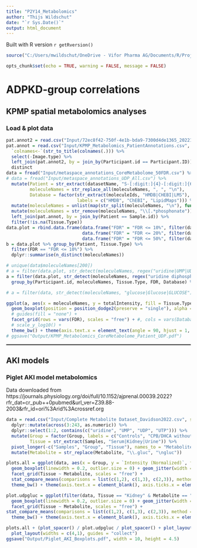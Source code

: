 ```yaml
---
title: "P2Y14_Metabolomics"
author: "Thijs Wildschut"
date: "`r Sys.Date()`"
output: html_document
---
```


Built with R version `r getRversion()`

```r
source("C:/Users/mwildschut/OneDrive - Vifor Pharma AG/Documents/R/Projects/R_CSL-Vifor_TW/SourceFile_TW.R")
```

```r
opts_chunk$set(echo = TRUE, warning = FALSE, message = FALSE)
```

# ADPKD-group correlations {.tabset}

## KPMP spatial metabolomics analyses

### Load & plot data

```r
pat.annot2 = read.csv("Input/72ec8f42-750f-4e1b-bda9-7300d4de1365_20221208_OpenAccessClinicalData.csv")
pat.annot = read.csv("Input/KPMP_Metabolomics_PatientAnnotations.csv", sep = ";") %>%
  `colnames<-`(str_to_title(colnames(.))) %>%
  select(-Image.type) %>%
  left_join(pat.annot2, by = join_by(Participant.id == Participant.ID)) %>%
  distinct
data = fread("Input/metaspace_annotations_CoreMetabolome_50FDR.csv") %>%
# data = fread("Input/metaspace_annotations_UDP_All.csv") %>%
  mutate(Patient = str_extract(datasetName, "S-[:digit:]{4}-[:digit:]{6}"),
         moleculeNames = str_replace_all(moleculeNames, ", ", "\n"),
         Database = factor(str_extract(moleculeIds, "HMDB|CHEBI|LMS"), levels = c("HMDB", "CHEBI", "LMS"),
                           labels = c("HMDB", "ChEBI", "LipidMaps"))) %>%
  mutate(moleculeNames = unlist(map(str_split(moleculeNames, "\n"), function(x) paste(sort(x), collapse = "\n")))) %>%
  mutate(moleculeNames = str_remove(moleculeNames, "\\[.*phosphonate")) %>%
  left_join(pat.annot, by = join_by(Patient == Sample.id)) %>%
  filter(!is.na(Tissue.Type))
data.plot = rbind.data.frame(data.frame("FDR" = "FDR <= 10%", filter(data, fdr<=0.1)),
                             data.frame("FDR" = "FDR <= 20%", filter(data, fdr<=0.2)),
                             data.frame("FDR" = "FDR <= 50%", filter(data, fdr<=0.5)))
b = data.plot %>% group_by(Patient, Tissue.Type) %>%
  filter(FDR == "FDR <= 10%") %>%
  dplyr::summarise(n_distinct(moleculeNames))

# unique(data$moleculeNames[200])
# a = filter(data.plot, str_detect(moleculeNames, regex("uridine|UMP|UDP|UTP", ignore_case = T))) %>%
a = filter(data.plot, str_detect(moleculeNames, regex("uridine diphosphate|UDP", ignore_case = T))) %>%
  group_by(Participant.id, moleculeNames, Tissue.Type, FDR, Database) %>% dplyr::summarize(totalIntensity = mean(totalIntensity))

# a = filter(data, str_detect(moleculeNames, "glucose|Glucose|GLUCOSE"))

ggplot(a, aes(x = moleculeNames, y = totalIntensity, fill = Tissue.Type, col = Tissue.Type)) +
  geom_boxplot(position = position_dodge2(preserve = "single"), alpha = 0.25, linewidth = 0.2) +
  # guides(fill = "none") +
  facet_grid(rows = vars(FDR), scales = "free") + #, cols = vars(Database)
  # scale_y_log10() +
  theme_bw() + theme(axis.text.x = element_text(angle = 90, hjust = 1, vjust = 0.5, size = 6))
# ggsave("Output/KPMP_Metabolomics_CoreMetabolome_Patient_UDP.pdf")

```
<hr style="border:1px solid gray"></hr>

## AKI models
### Piglet AKI model metabolomics
Data downloaded from https://journals.physiology.org/doi/full/10.1152/ajprenal.00039.2022?rfr_dat=cr_pub++0pubmed&url_ver=Z39.88-2003&rfr_id=ori%3Arid%3Acrossref.org
```r
data = read.csv("Input/Complete Metabolite Dataset_Davidson2022.csv", sep = ";") %>%
  dplyr::mutate(across(3:243, as.numeric)) %>%
  dplyr::select(1:2, contains(c("uridine", "UMP", "UDP", "UTP"))) %>%
  mutate(Group = factor(Group, labels = c("Controls", "CPB/DHCA without AKI", "CPB/DHCA with AKI")),
         Tissue = str_extract(Samples, "Serum|Kidney|Urine")) %>%
  pivot_longer(-c("Samples", "Group", "Tissue"), names_to = "Metabolite", values_to = "Intensity (Normalized)") %>%
  mutate(Metabolite = str_replace(Metabolite, "\\.gluc", "\ngluc"))

plots.all = ggplot(data, aes(x = Group, y = `Intensity (Normalized)`, fill = Group, group = Group)) +
  geom_boxplot(linewidth = 0.2, outlier.size = 0) + geom_jitter(width = 0.1, alpha = 0.5, size = 0.5) +
  facet_grid(Tissue ~ Metabolite, scales = "free") +
  stat_compare_means(comparisons = list(c(1,2), c(1,3), c(2,3)), method = "t.test", method.args = list(var.equal = TRUE), label = "p.signif", hide.ns = TRUE, vjust = 0.4) +
  theme_bw() + theme(axis.text.x = element_blank(), axis.ticks.x = element_blank(), strip.text.x = element_text(size = 6))

plot.udpgluc = ggplot(filter(data, Tissue == "Kidney" & Metabolite == "UDP.D\nglucose"), aes(x = Group, y = `Intensity (Normalized)`, fill = Group, group = Group)) +
  geom_boxplot(linewidth = 0.2, outlier.size = 0) + geom_jitter(width = 0.1, alpha = 0.5) +
  facet_grid(Tissue ~ Metabolite, scales = "free") +
stat_compare_means(comparisons = list(c(1,2), c(1,3), c(2,3)), method = "t.test", method.args = list(var.equal = TRUE), label = "p.signif", hide.ns = TRUE, vjust = 0.4) +
  theme_bw() + theme(axis.text.x = element_blank(), axis.ticks.x = element_blank())

plots.all + (plot_spacer() / plot.udpgluc / plot_spacer() + plot_layout(heights = c(1,2,1))) + 
  plot_layout(widths = c(4,1), guides = "collect")
ggsave("Output/Piglet_AKI_Boxplots.pdf", width = 10, height = 4.5)
```

